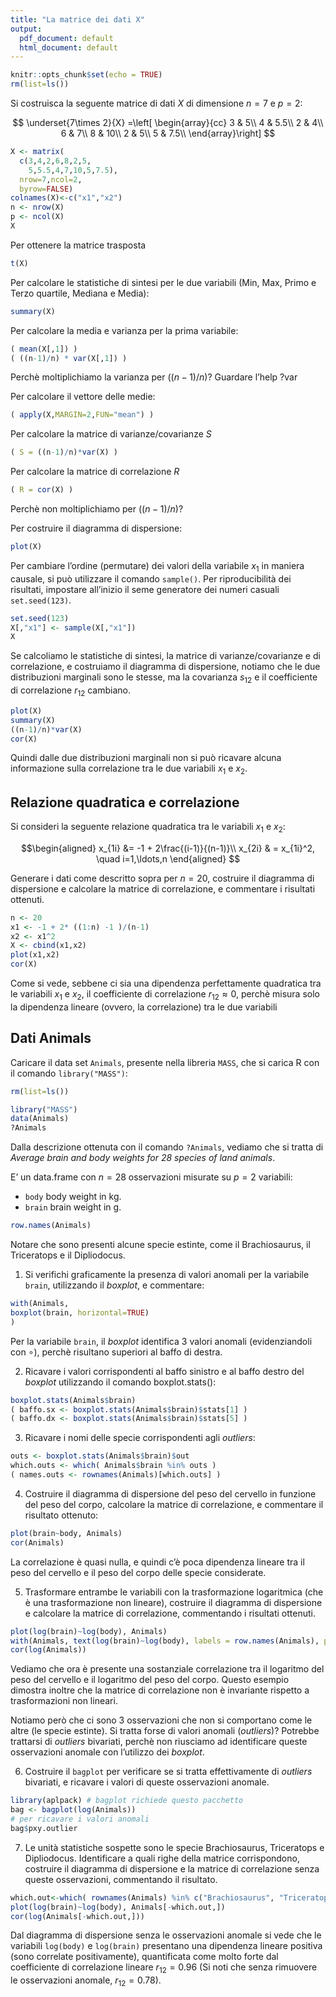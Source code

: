 ```yaml
---
title: "La matrice dei dati X"
output:
  pdf_document: default
  html_document: default
---
```


```r
knitr::opts_chunk$set(echo = TRUE)
rm(list=ls())
```

Si costruisca la seguente matrice di dati $X$ di dimensione $n=7$ e $p=2$:

$$ \underset{7\times 2}{X} =\left[
\begin{array}{cc}
3 & 5\\
4 & 5.5\\
2 & 4\\
6 & 7\\
8 & 10\\
2 & 5\\
5 & 7.5\\
\end{array}\right]
$$

```r
X <- matrix(
  c(3,4,2,6,8,2,5,
    5,5.5,4,7,10,5,7.5),
  nrow=7,ncol=2,
  byrow=FALSE)
colnames(X)<-c("x1","x2")
n <- nrow(X)
p <- ncol(X)
X
```

Per ottenere la matrice trasposta

```r
t(X)
```

Per calcolare le statistiche di sintesi per le due variabili (Min, Max, Primo e Terzo quartile, Mediana e Media):
```r
summary(X)
```

Per calcolare la media e varianza per la prima variabile: 
```r
( mean(X[,1]) )
( ((n-1)/n) * var(X[,1]) )
```

Perchè moltiplichiamo la varianza per $((n-1)/n)$? Guardare l'help ?var

Per calcolare il vettore delle medie:
```r
( apply(X,MARGIN=2,FUN="mean") )
```

Per calcolare la matrice di varianze/covarianze $S$
```r
( S = ((n-1)/n)*var(X) )
```

Per calcolare la matrice di correlazione $R$
```r
( R = cor(X) )
```
Perchè non moltiplichiamo per $((n-1)/n)$? 

Per costruire il diagramma di dispersione:
```r
plot(X)
```


Per cambiare l'ordine (permutare) dei valori della variabile $x_1$ in maniera causale, si può utilizzare il comando `sample()`. Per riproducibilità dei risultati, impostare all'inizio il seme generatore dei numeri casuali `set.seed(123)`.

```r
set.seed(123)
X[,"x1"] <- sample(X[,"x1"])
X
```

Se calcoliamo le statistiche di sintesi, la matrice di varianze/covarianze e di correlazione, e costruiamo il diagramma di dispersione, notiamo che le due distribuzioni marginali sono le stesse, ma la covarianza $s_{12}$ e il coefficiente di correlazione $r_{12}$ cambiano.

```r
plot(X)
summary(X)
((n-1)/n)*var(X)
cor(X)
```

Quindi dalle due distribuzioni marginali non si può ricavare alcuna informazione sulla correlazione tra le due variabili $x_1$ e $x_2$.


## Relazione quadratica e correlazione

Si consideri la seguente relazione quadratica tra le variabili $x_1$ e $x_2$:

$$\begin{aligned}
x_{1i} &= -1 + 2\frac{(i-1)}{(n-1)}\\
x_{2i} & = x_{1i}^2, \quad i=1,\ldots,n
\end{aligned}
$$

Generare i dati come descritto sopra per $n=20$, costruire il diagramma di dispersione e calcolare la matrice di correlazione, e commentare i risultati ottenuti.

```r
n <- 20
x1 <- -1 + 2* ((1:n) -1 )/(n-1)
x2 <- x1^2 
X <- cbind(x1,x2)
plot(x1,x2)
cor(X)
```

Come si vede, sebbene ci sia una dipendenza perfettamente quadratica tra le variabili $x_1$ e $x_2$, il coefficiente di correlazione $r_{12}\approx 0$, perchè misura solo la dipendenza lineare (ovvero, la correlazione) tra le due variabili

## Dati Animals

Caricare il data set `Animals`, presente nella libreria `MASS`, che si carica R con il comando `library("MASS")`:

```r
rm(list=ls())

library("MASS")
data(Animals)
?Animals
```

Dalla descrizione ottenuta con il comando `?Animals`, vediamo che si tratta di *Average brain and body weights for 28 species of land animals*.

E' un data.frame con $n=28$ osservazioni misurate su $p=2$ variabili:

* `body` body weight in kg.
* `brain` brain weight in g.

```r
row.names(Animals)
```

Notare che sono presenti alcune specie estinte, come il Brachiosaurus, il Triceratops e il Dipliodocus. 

1. Si verifichi graficamente la presenza di valori anomali per la variabile `brain`, utilizzando il *boxplot*, e commentare:

```r
with(Animals,
boxplot(brain, horizontal=TRUE)     
)
```

Per la variabile `brain`, il *boxplot* identifica 3 valori anomali (evidenziandoli con $\circ$), perchè risultano superiori al baffo di destra.

2. Ricavare i valori corrispondenti al baffo sinistro e al baffo destro del *boxplot* utilizzando il comando boxplot.stats(): 

```r
boxplot.stats(Animals$brain)
( baffo.sx <- boxplot.stats(Animals$brain)$stats[1] )
( baffo.dx <- boxplot.stats(Animals$brain)$stats[5] )
```

3. Ricavare i nomi delle specie corrispondenti agli *outliers*: 

```r
outs <- boxplot.stats(Animals$brain)$out
which.outs <- which( Animals$brain %in% outs ) 
( names.outs <- rownames(Animals)[which.outs] )
```

4. Costruire il diagramma di dispersione del peso del cervello in funzione del peso del corpo, calcolare la matrice di correlazione, e commentare il risultato ottenuto: 

```r
plot(brain~body, Animals)
cor(Animals)
```

La correlazione è quasi nulla, e quindi c'è poca dipendenza lineare tra il peso del cervello e il peso del corpo delle specie considerate.

5. Trasformare entrambe le variabili con la trasformazione logaritmica (che è una trasformazione non lineare), costruire il diagramma di dispersione e calcolare la matrice di correlazione, commentando i risultati ottenuti. 

```r
plot(log(brain)~log(body), Animals)
with(Animals, text(log(brain)~log(body), labels = row.names(Animals), pos=4))
cor(log(Animals))
```

Vediamo che ora è presente una sostanziale correlazione tra il logaritmo del peso del cervello e il logaritmo del peso del corpo. 
Questo esempio dimostra inoltre che la matrice di correlazione non è invariante rispetto a trasformazioni non lineari.

Notiamo però che ci sono 3 osservazioni che non si comportano come le altre (le specie estinte). Si tratta forse di valori anomali (*outliers*)? Potrebbe trattarsi di *outliers* bivariati, perchè non riusciamo ad identificare queste osservazioni anomale con l'utilizzo dei *boxplot*. 

6. Costruire il `bagplot` per verificare se si tratta effettivamente di *outliers* bivariati, e ricavare i valori di queste osservazioni anomale. 

```r
library(aplpack) # bagplot richiede questo pacchetto
bag <- bagplot(log(Animals))
# per ricavare i valori anomali
bag$pxy.outlier
```

7. Le unità statistiche sospette sono le specie Brachiosaurus, Triceratops e Dipliodocus. Identificare a quali righe della matrice corrispondono, costruire il diagramma di dispersione e la matrice di correlazione senza queste osservazioni, commentando il risultato. 

```r
which.out<-which( rownames(Animals) %in% c("Brachiosaurus", "Triceratops", "Dipliodocus")) 
plot(log(brain)~log(body), Animals[-which.out,])
cor(log(Animals[-which.out,]))
```

Dal diagramma di dispersione senza le osservazioni anomale si vede che le variabili `log(body)` e `log(brain)` presentano una dipendenza lineare positiva (sono correlate positivamente), quantificata come molto forte dal coefficiente di correlazione lineare $r_{12}=0.96$ (Si noti che senza rimuovere le osservazioni anomale, $r_{12}=0.78$). 
